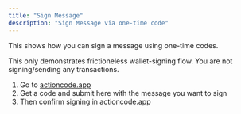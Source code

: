 ```yaml
---
title: "Sign Message"
description: "Sign Message via one-time code"
---
```


This shows how you can sign a message using one-time codes.

<Note>This only demonstrates frictioneless wallet-signing flow. You are not signing/sending any transactions.</Note>

1. Go to [actioncode.app](https://actioncode.app) 
2. Get a code and submit here with the message you want to sign
3. Then confirm signing in actioncode.app 


<SignMessage />